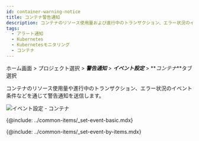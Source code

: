 ```yaml
---
id: container-warning-notice
title: コンテナ警告通知
description: コンテナのリソース使用量および進行中のトランザクション、エラー状況のイベント条件を通じて警告通知を送信します。
tags:
  - アラート通知
  - Kubernetes
  - Kubernetesモニタリング
  - コンテナ
---
```


ホーム画面 > プロジェクト選択 > **_警告通知_** > **_イベント設定_** > **_コンテナ_**タブ選択

コンテナのリソース使用量や進行中のトランザクション、エラー状況のイベント条件などを通じて警告通知を送信します。

![イベント設定 - コンテナ](/img/container-set-event.png)

{@include: ../common-items/_set-event-basic.mdx}  

{@include: ../common-items/_set-event-by-items.mdx}
